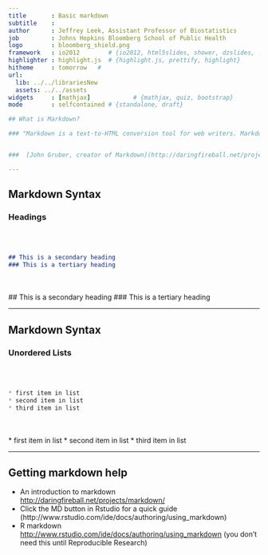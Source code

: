 ---
title       : Basic markdown
subtitle    : 
author      : Jeffrey Leek, Assistant Professor of Biostatistics 
job         : Johns Hopkins Bloomberg School of Public Health
logo        : bloomberg_shield.png
framework   : io2012        # {io2012, html5slides, shower, dzslides, ...}
highlighter : highlight.js  # {highlight.js, prettify, highlight}
hitheme     : tomorrow   # 
url:
  lib: ../../librariesNew
  assets: ../../assets
widgets     : [mathjax]            # {mathjax, quiz, bootstrap}
mode        : selfcontained # {standalone, draft}

## What is Markdown?

### "Markdown is a text-to-HTML conversion tool for web writers. Markdown allows you to write using an easy-to-read, easy-to-write plain text format, then convert it to structurally valid XHTML (or HTML)."


###  [John Gruber, creator of Markdown](http://daringfireball.net/projects/markdown/) 

---

## Markdown Syntax

### Headings

<br></br>

```markdown
## This is a secondary heading
### This is a tertiary heading
```

<br></br>
## This is a secondary heading
### This is a tertiary heading

---

## Markdown Syntax

### Unordered Lists

<br></br>

```markdown
* first item in list
* second item in list
* third item in list
```

<br></br>
* first item in list
* second item in list
* third item in list

---

## Getting markdown help

* An introduction to markdown [http://daringfireball.net/projects/markdown/](http://daringfireball.net/projects/markdown/)
* Click the MD button in Rstudio for a quick guide (http://www.rstudio.com/ide/docs/authoring/using_markdown)
* R markdown [http://www.rstudio.com/ide/docs/authoring/using_markdown](http://www.rstudio.com/ide/docs/authoring/using_markdown) (you don't need this until Reproducible Research)

